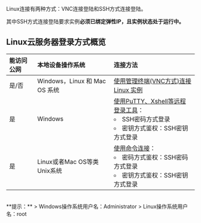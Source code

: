 Linux连接有两种方式：VNC连接登陆和SSH方式连接登陆。

其中SSH方式连接登陆要求实例**必须已绑定弹性IP，且实例状态处于运行中。**


## Linux云服务器登录方式概览

| 能访问公网 |       本地设备操作系统        | 连接方法                                                     |
| :-------- | :--------------------------- | :--- |
|   是/否    | Windows，Linux 和 Mac OS 系统 | [使用管理终端(VNC方式)连接 Linux 实例  ](https://developer.qiniu.com/qvm/manual/6862/use-the-management-terminal-vnc-connected-linux-instance)                       |
|     是     |            Windows            | [使用PuTTY、Xshell等远程登录工具](https://developer.qiniu.com/qvm/manual/6860/use-telnet-login-linux-software-example)： <li type="circle">SSH密码方式登录 <li type="circle">密钥方式鉴权：SSH密钥方式登录 |
|     是     |  Linux或者Mac OS等类Unix系统  | [使用命令连接](https://developer.qiniu.com/qvm/manual/6861/using-the-command-connection-linux-instance)：<li type="circle">密码方式鉴权：SSH密码方式登录<li type="circle">密钥方式鉴权：SSH密钥方式登录 |

</br>
**提示：**
>  Windows操作系统用户名：Administrator
>  Linux操作系统用户名：root